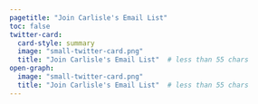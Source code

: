 ```yaml
---
pagetitle: "Join Carlisle's Email List"
toc: false
twitter-card:
  card-style: summary
  image: "small-twitter-card.png"
  title: "Join Carlisle's Email List"  # less than 55 chars
open-graph:   
  image: "small-twitter-card.png"
  title: "Join Carlisle's Email List"  # less than 55 chars
---
```




```{=html}
<!-- MailerLite Universal -->
<script>
    (function(w,d,e,u,f,l,n){w[f]=w[f]||function(){(w[f].q=w[f].q||[])
    .push(arguments);},l=d.createElement(e),l.async=1,l.src=u,
    n=d.getElementsByTagName(e)[0],n.parentNode.insertBefore(l,n);})
    (window,document,'script','https://assets.mailerlite.com/js/universal.js','ml');
    ml('account', '438589');
</script>
<!-- End MailerLite Universal -->
```        

<div class="ml-embedded" data-form="e3eHFN"></div>